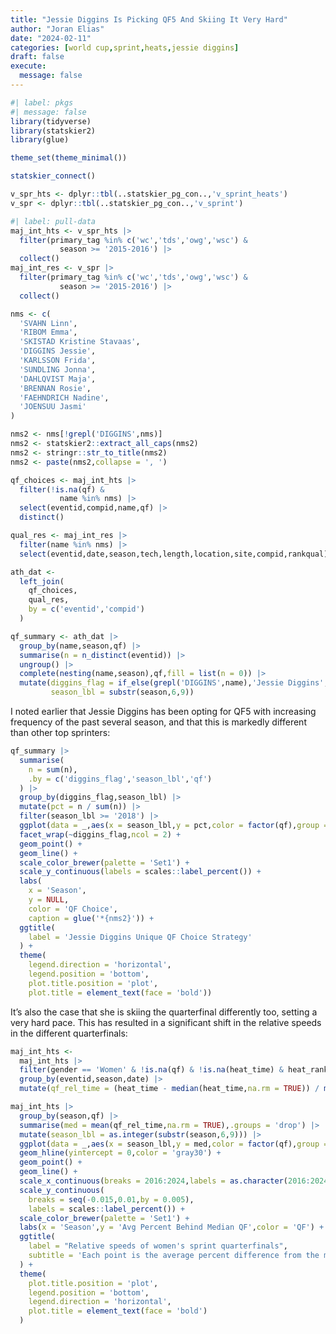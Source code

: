```yaml
---
title: "Jessie Diggins Is Picking QF5 And Skiing It Very Hard"
author: "Joran Elias"
date: "2024-02-11"
categories: [world cup,sprint,heats,jessie diggins]
draft: false
execute: 
  message: false
---
```


```r
#| label: pkgs
#| message: false
library(tidyverse)
library(statskier2)
library(glue)

theme_set(theme_minimal())

statskier_connect()

v_spr_hts <- dplyr::tbl(..statskier_pg_con..,'v_sprint_heats')
v_spr <- dplyr::tbl(..statskier_pg_con..,'v_sprint')
```

```r
#| label: pull-data
maj_int_hts <- v_spr_hts |> 
  filter(primary_tag %in% c('wc','tds','owg','wsc') & 
           season >= '2015-2016') |> 
  collect()
maj_int_res <- v_spr |> 
  filter(primary_tag %in% c('wc','tds','owg','wsc') & 
           season >= '2015-2016') |> 
  collect()

nms <- c(
  'SVAHN Linn',
  'RIBOM Emma',
  'SKISTAD Kristine Stavaas',
  'DIGGINS Jessie',
  'KARLSSON Frida',
  'SUNDLING Jonna',
  'DAHLQVIST Maja',
  'BRENNAN Rosie',
  'FAEHNDRICH Nadine',
  'JOENSUU Jasmi'
)

nms2 <- nms[!grepl('DIGGINS',nms)]
nms2 <- statskier2::extract_all_caps(nms2)
nms2 <- stringr::str_to_title(nms2)
nms2 <- paste(nms2,collapse = ', ')

qf_choices <- maj_int_hts |> 
  filter(!is.na(qf) & 
           name %in% nms) |> 
  select(eventid,compid,name,qf) |> 
  distinct()

qual_res <- maj_int_res |> 
  filter(name %in% nms) |> 
  select(eventid,date,season,tech,length,location,site,compid,rankqual)

ath_dat <- 
  left_join(
    qf_choices,
    qual_res,
    by = c('eventid','compid')
  )

qf_summary <- ath_dat |> 
  group_by(name,season,qf) |> 
  summarise(n = n_distinct(eventid)) |> 
  ungroup() |> 
  complete(nesting(name,season),qf,fill = list(n = 0)) |> 
  mutate(diggins_flag = if_else(grepl('DIGGINS',name),'Jessie Diggins','Top 10 WC Spr Pts*'),
         season_lbl = substr(season,6,9))
```

I noted earlier that Jessie Diggins has been opting for QF5 with increasing
frequency of the past several season, and that this is markedly different than
other top sprinters:

```r
qf_summary |> 
  summarise(
    n = sum(n),
    .by = c('diggins_flag','season_lbl','qf')
  ) |> 
  group_by(diggins_flag,season_lbl) |> 
  mutate(pct = n / sum(n)) |> 
  filter(season_lbl >= '2018') |> 
  ggplot(data = _,aes(x = season_lbl,y = pct,color = factor(qf),group = factor(qf))) + 
  facet_wrap(~diggins_flag,ncol = 2) + 
  geom_point() + 
  geom_line() + 
  scale_color_brewer(palette = 'Set1') +
  scale_y_continuous(labels = scales::label_percent()) +
  labs(
    x = 'Season',
    y = NULL,
    color = 'QF Choice',
    caption = glue('*{nms2}')) +
  ggtitle(
    label = 'Jessie Diggins Unique QF Choice Strategy'
  ) +
  theme(
    legend.direction = 'horizontal',
    legend.position = 'bottom',
    plot.title.position = 'plot',
    plot.title = element_text(face = 'bold'))
```

It's also the case that she is skiing the quarterfinal differently too, setting
a very hard pace. This has resulted in a significant shift in the relative 
speeds in the different quarterfinals:

```r
maj_int_hts <- 
  maj_int_hts |> 
  filter(gender == 'Women' & !is.na(qf) & !is.na(heat_time) & heat_rank == 1) |> 
  group_by(eventid,season,date) |> 
  mutate(qf_rel_time = (heat_time - median(heat_time,na.rm = TRUE)) / median(heat_time,na.rm = TRUE))

maj_int_hts |> 
  group_by(season,qf) |> 
  summarise(med = mean(qf_rel_time,na.rm = TRUE),.groups = 'drop') |>
  mutate(season_lbl = as.integer(substr(season,6,9))) |> 
  ggplot(data = _,aes(x = season_lbl,y = med,color = factor(qf),group = factor(qf))) + 
  geom_hline(yintercept = 0,color = 'gray30') +
  geom_point() +
  geom_line() + 
  scale_x_continuous(breaks = 2016:2024,labels = as.character(2016:2024)) +
  scale_y_continuous(
    breaks = seq(-0.015,0.01,by = 0.005),
    labels = scales::label_percent()) + 
  scale_color_brewer(palette = 'Set1') +
  labs(x = 'Season',y = 'Avg Percent Behind Median QF',color = 'QF') + 
  ggtitle(
    label = "Relative speeds of women's sprint quarterfinals",
    subtitle = 'Each point is the average percent difference from the median winning time across quarterfinals'
  ) + 
  theme(
    plot.title.position = 'plot',
    legend.position = 'bottom',
    legend.direction = 'horizontal',
    plot.title = element_text(face = 'bold')
  )
```